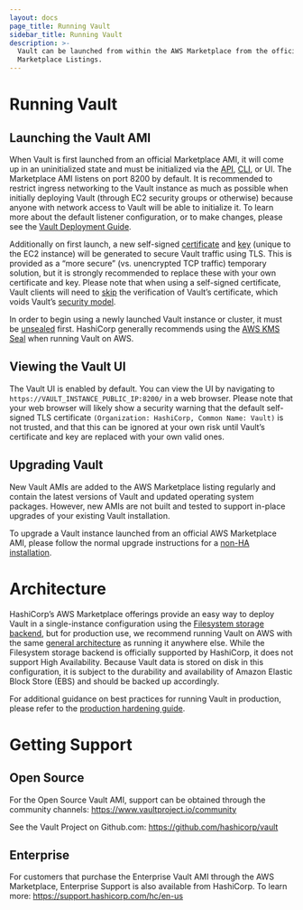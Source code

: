 ```yaml
---
layout: docs
page_title: Running Vault
sidebar_title: Running Vault
description: >-
  Vault can be launched from within the AWS Marketplace from the official Vault
  Marketplace Listings.
---
```


# Running Vault

## Launching the Vault AMI

When Vault is first launched from an official Marketplace AMI, it will come up in an uninitialized state and must be initialized via the [API](/api/system/init.html), [CLI](/docs/commands/operator/init.html), or UI. The Marketplace AMI listens on port 8200 by default. It is recommended to restrict ingress networking to the Vault instance as much as possible when initially deploying Vault (through EC2 security groups or otherwise) because anyone with network access to Vault will be able to initialize it. To learn more about the default listener configuration, or to make changes, please see the [Vault Deployment Guide](https://learn.hashicorp.com/vault/operations/ops-deployment-guide#listener-stanza).

Additionally on first launch, a new self-signed [certificate](/docs/configuration/listener/tcp.html#tls_cert_file) and [key](/docs/configuration/listener/tcp.html#tls_key_file) (unique to the EC2 instance) will be generated to secure Vault traffic using TLS. This is provided as a “more secure” (vs. unencrypted TCP traffic) temporary solution, but it is strongly recommended to replace these with your own certificate and key. Please note that when using a self-signed certificate, Vault clients will need to [skip](/docs/commands/#vault_skip_verify) the verification of Vault’s certificate, which voids Vault’s [security model](/docs/internals/security.html).

In order to begin using a newly launched Vault instance or cluster, it must be [unsealed](/docs/concepts/seal.html) first. HashiCorp generally recommends using the [AWS KMS Seal](/docs/configuration/seal/awskms.html) when running Vault on AWS.

## Viewing the Vault UI

The Vault UI is enabled by default. You can view the UI by navigating to `https://VAULT_INSTANCE_PUBLIC_IP:8200/` in a web browser. Please note that your web browser will likely show a security warning that the default self-signed TLS certificate `(Organization: HashiCorp, Common Name: Vault)` is not trusted, and that this can be ignored at your own risk until Vault’s certificate and key are replaced with your own valid ones.

## Upgrading Vault

New Vault AMIs are added to the AWS Marketplace listing regularly and contain the latest versions of Vault and updated operating system packages. However, new AMIs are not built and tested to support in-place upgrades of your existing Vault installation.

To upgrade a Vault instance launched from an official AWS Marketplace AMI, please follow the normal upgrade instructions for a [non-HA installation](/docs/upgrading/index.html#non-ha-installations).

# Architecture

HashiCorp’s AWS Marketplace offerings provide an easy way to deploy Vault in a single-instance configuration using the [Filesystem storage backend](/docs/configuration/storage/filesystem.html), but for production use, we recommend running Vault on AWS with the same [general architecture](/docs/internals/architecture.html) as running it anywhere else. While the Filesystem storage backend is officially supported by HashiCorp, it does not support High Availability. Because Vault data is stored on disk in this configuration, it is subject to the durability and availability of Amazon Elastic Block Store (EBS) and should be backed up accordingly.

For additional guidance on best practices for running Vault in production, please refer to the [production hardening guide](https://learn.hashicorp.com/vault/day-one/production-hardening).

# Getting Support

## Open Source

For the Open Source Vault AMI, support can be obtained through the community channels: <https://www.vaultproject.io/community>

See the Vault Project on Github.com: <https://github.com/hashicorp/vault>

## Enterprise

For customers that purchase the Enterprise Vault AMI through the AWS Marketplace, Enterprise Support is also available from HashiCorp. To learn more: <https://support.hashicorp.com/hc/en-us>
